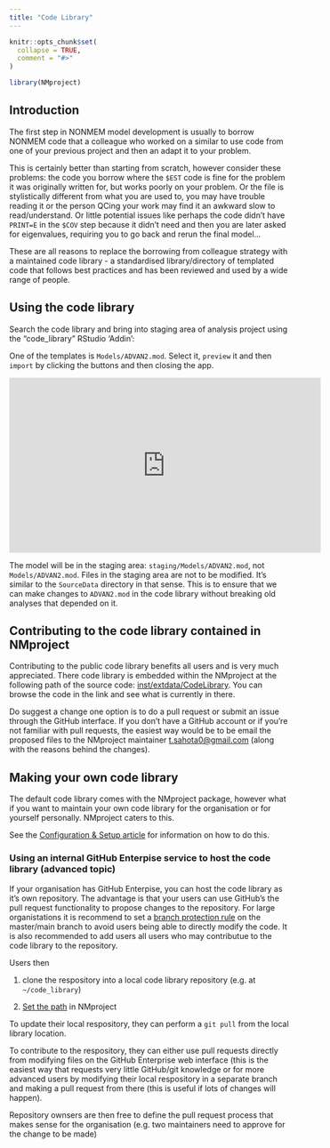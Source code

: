 ```yaml
---
title: "Code Library"
---
```


```r
knitr::opts_chunk$set(
  collapse = TRUE,
  comment = "#>"
)
```

```r
library(NMproject)
```

## Introduction

The first step in NONMEM model development is usually to borrow NONMEM code that a colleague who worked on a similar to use code from one of your previous project and then an adapt it to your problem.

This is certainly better than starting from scratch, however consider these problems: the code you borrow where the `$EST` code is fine for the problem it was originally written for, but works poorly on your problem.  Or the file is stylistically different from what you are used to, you may have trouble reading it or the person QCing your work may find it an awkward slow to read/understand. Or little potential issues like perhaps the code didn't have `PRINT=E` in the `$COV` step because it didn't need and then you are later asked for eigenvalues, requiring you to go back and rerun the final model...

These are all reasons to replace the borrowing from colleague strategy with a maintained code library - a standardised library/directory of templated code that follows best practices and has been reviewed and used by a wide range of people.

## Using the code library

Search the code library and bring into staging area of analysis project using the "code_library" RStudio 'Addin':

One of the templates is `Models/ADVAN2.mod`.  Select it, `preview` it and then `import` by clicking the buttons and then closing the app.

<iframe width="560" height="315" src="https://www.youtube.com/embed/nTixZB9tfgk" frameborder="0" allow="accelerometer; autoplay; encrypted-media; gyroscope; picture-in-picture" allowfullscreen></iframe>

The model will be in the staging area: `staging/Models/ADVAN2.mod`, not `Models/ADVAN2.mod`.  Files in the staging area are not to be modified. It's similar to the `SourceData` directory in that sense.  This is to ensure that we can make changes to `ADVAN2.mod` in the code library without breaking old analyses that depended on it.

## Contributing to the code library contained in NMproject

Contributing to the public code library benefits all users and is very much appreciated.  There code library is embedded within the NMproject at the following path of the source code: [inst/extdata/CodeLibrary](https://github.com/tsahota/NMproject/tree/master/inst/extdata/CodeLibrary).  You can browse the code in the link and see what is currently in there.

Do suggest a change one option is to do a pull request or submit an issue through the GitHub interface.  If you don't have a GitHub account or if you're not familiar with pull requests, the easiest way would be to be email the proposed files to the NMproject maintainer [t.sahota0@gmail.com](mailto:t.sahota0@gmail.com) (along with the reasons behind the changes).

## Making your own code library

The default code library comes with the NMproject package, however what if you want to maintain your own code library for the organisation or for yourself personally.  NMproject caters to this.

See the [Configuration & Setup article](https://tsahota.github.io/NMproject/articles/a1_config.html#custom-code-library-location) for information on how to do this.

### Using an internal GitHub Enterpise service to host the code library (advanced topic)

If your organisation has GitHub Enterpise, you can host the code library as it's own repository.  The advantage is that your users can use GitHub's the pull request functionality to propose changes to the repository.  For large organistations it is recommend to set a [branch protection rule](https://docs.github.com/en/repositories/configuring-branches-and-merges-in-your-repository/defining-the-mergeability-of-pull-requests/managing-a-branch-protection-rule) on the master/main branch to avoid users being able to directly modify the code.  It is also recommended to add users all users who may contributue to the code library to the repository.

Users then 

1) clone the respository into a local code library repository (e.g. at `~/code_library`)

2) [Set the path](https://tsahota.github.io/NMproject/articles/a1_config.html#custom-code-library-location) in NMproject

To update their local respository, they can perform a `git pull` from the local library location.

To contribute to the respository, they can either use pull requests directly from modifying files on the GitHub Enterprise web interface (this is the easiest way that requests very little GitHub/git knowledge or for more advanced users by modifying their local respository in a separate branch and making a pull request from there (this is useful if lots of changes will happen).

Repository ownsers are then free to define the pull request process that makes sense for the organisation (e.g. two maintainers need to approve for the change to be made) 
